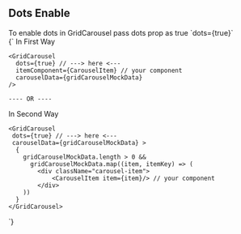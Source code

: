 
<Meta title="Dots Enable GridCarousel" component={GridCarousel} />


## Dots Enable

<StyledSubPara>
  To enable dots in GridCarousel pass <span style={{ color: "#1EA7FD"}}>dots </span> prop as <span style={{ color:'#1EA7FD'}}>true</span> `dots={true}`
</StyledSubPara>

<CodeWrapper>
  <div className="codeIn">
  {`
   In First Way
    
    <GridCarousel
      dots={true} // ---> here <---
      itemComponent={CarouselItem} // your component
      carouselData={gridCarouselMockData}
    />
    
    ---- OR ---- 
   In Second Way
    
    <GridCarousel
     dots={true} // ---> here <---
     carouselData={gridCarouselMockData} >
      {
        gridCarouselMockData.length > 0 && 
          gridCarouselMockData.map((item, itemKey) => (
            <div className="carousel-item">
                <CarouselItem item={item}/> // your component
            </div>
        ))
      }
    </GridCarousel>
  `} 
  </div>
</CodeWrapper>

<GridCarousel 
    itemComponent={CarouselItem}
    carouselData={gridCarouselMockData}
    dots={true}
/>

